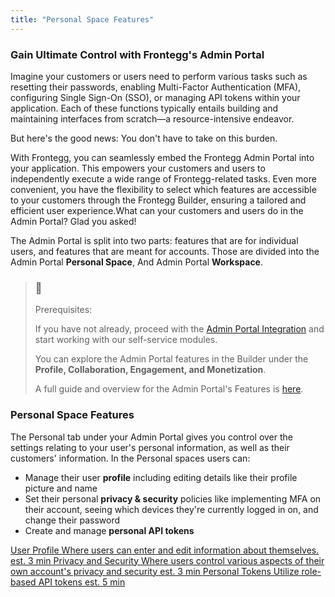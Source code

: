 ```yaml
---
title: "Personal Space Features"
---
```


### Gain Ultimate Control with Frontegg's Admin Portal

Imagine your customers or users need to perform various tasks such as resetting their passwords, enabling Multi-Factor Authentication (MFA), configuring Single Sign-On (SSO), or managing API tokens within your application. Each of these functions typically entails building and maintaining interfaces from scratch—a resource-intensive endeavor.

But here's the good news: You don't have to take on this burden.

With Frontegg, you can seamlessly embed the Frontegg Admin Portal into your application. This empowers your customers and users to independently execute a wide range of Frontegg-related tasks. Even more convenient, you have the flexibility to select which features are accessible to your customers through the Frontegg Builder, ensuring a tailored and efficient user experience.What can your customers and users do in the Admin Portal? Glad you asked!

The Admin Portal is split into two parts: features that are for individual users, and features that are meant for accounts. Those are divided into the Admin Portal **Personal Space**, And Admin Portal **Workspace**. 

> ### 📘
> 
> Prerequisites:
> 
> If you have not already, proceed with the [Admin Portal Integration](/docs/admin-portal-builder) and start working with our self-service modules.
> 
> You can explore the Admin Portal features in the Builder under the **Profile, Collaboration, Engagement, and Monetization**.
> 
> A full guide and overview for the Admin Portal's Features is [here](/docs/admin-panel).

### Personal Space Features

The Personal tab under your Admin Portal gives you control over the settings relating to your user's personal information, as well as their customers' information. In the Personal spaces users can: 

* Manage their user **profile** including editing details like their profile picture and name
* Set their personal **privacy & security** policies like implementing MFA on their account, seeing which devices they're currently logged in on, and change their password
* Create and manage **personal API tokens**

[ User Profile Where users can enter and edit information about themselves. est. 3 min ](https://docs.frontegg.com/docs/admin-portal-profile) [ Privacy and Security Where users control various aspects of their own account's privacy and security est. 3 min ](https://docs.frontegg.com/docs/admin-portal-privacy-security) [ Personal Tokens Utilize role-based API tokens est. 5 min ](https://docs.frontegg.com/docs/personal-tokens) 